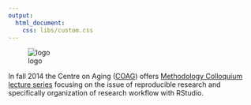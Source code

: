 ```yaml
---
output:
  html_document:
    css: libs/custom.css
---
```

![logo][logo]

In fall 2014 the Centre on Aging ([COAG](http://www.coag.uvic.ca/)) offers  [Methodology Colloquium lecture series](http://ialsa.github.io/COAG-colloquium-2014F/) focusing on the issue of reproducible research and specifically organization of research workflow with RStudio. 

[logo]:./images/ialsa_long.png
